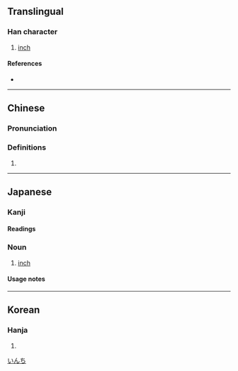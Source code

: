{{character info/new}}
{{also|寸}}
==Translingual==

===Han character===
{{Han char|rn=30|rad=口|as=03|sn=6|four=64000|canj=RDI|ids=⿰口寸}}

# [[inch]]

====References====
* {{Han ref|kx=0175.040|dkj=03292|dj=0389.040|hdz=10577.030|uh=540B|ud=21515|bh=A654|bd=42580}}

----

==Chinese==
{{zh-forms}}

===Pronunciation===
{{zh-pron
|m=cùn
|c=cyun3
|mn=chhùn
|mc=
|oc=
|ma=
|cat=n
}}

===Definitions===
{{zh-hanzi}}

# {{zh-synonym|英寸|inch}}

{{zh-cat|Units of measure}}

----

==Japanese==

===Kanji===
{{ja-kanji|grade=|rs=口03}}

====Readings====
{{ja-readings
|goon=[[すん]] (sun)
|kanon=[[とう]] (tō)
|kun=[[インチ]] (inchi)}}

===Noun===
{{ja-noun|インチ}}

# {{ja-def|インチ}} [[inch]]

====Usage notes====
{{ja-uk|katakana}}

[[Category:ja:Units of measure|いんち]]

----

==Korean==

===Hanja===
{{ko-hanja|hangeul=촌|rv=chon|mr=ch'on}}

# {{defn|lang=ko|sort=口03}}